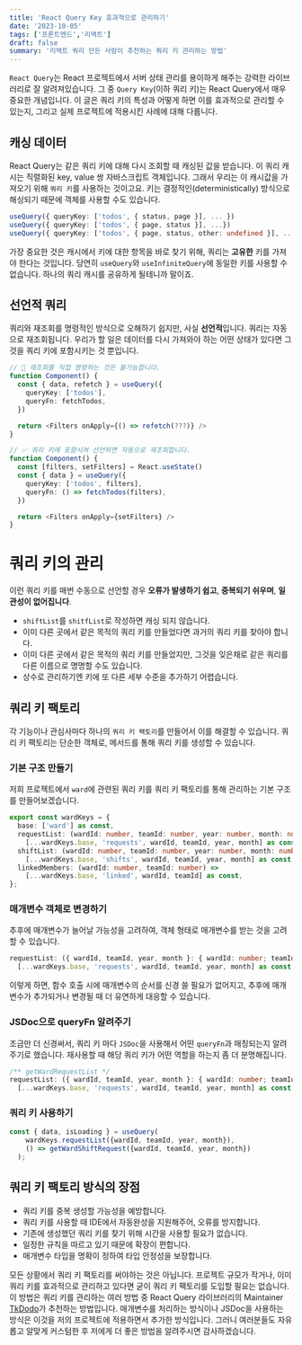 ```yaml
---
title: 'React Query Key 효과적으로 관리하기'
date: '2023-10-05'
tags: ['프론트엔드','리액트']
draft: false
summary: '리액트 쿼리 만든 사람이 추천하는 쿼리 키 관리하는 방법'
---
```


`React Query`는 React 프로젝트에서 서버 상태 관리를 용이하게 해주는 강력한 라이브러리로 잘 알려져있습니다. 그 중 `Query Key`(이하 쿼리 키)는 React Query에서 매우 중요한 개념입니다.
이 글은 쿼리 키의 특성과 어떻게 하면 이를 효과적으로 관리할 수 있는지, 그리고 실제 프로젝트에 적용시킨 사례에 대해 다룹니다.

## 캐싱 데이터
React Query는 같은 쿼리 키에 대해 다시 조회할 때 캐싱된 값을 받습니다. 이 쿼리 캐시는 직렬화된 key, value 쌍 자바스크립트 객체입니다. 그래서 우리는 이 캐시값을 가져오기 위해 `쿼리 키`를 사용하는 것이고요.
키는 결정적인(deterministically) 방식으로 해싱되기 때문에 객체를 사용할 수도 있습니다.

```ts
useQuery({ queryKey: ['todos', { status, page }], ... })
useQuery({ queryKey: ['todos', { page, status }], ...})
useQuery({ queryKey: ['todos', { page, status, other: undefined }], ... })
```

가장 중요한 것은 캐시에서 키에 대한 항목을 바로 찾기 위해, 쿼리는 **고유한** 키를 가져야 한다는 것입니다. 당연히 `useQuery`와 `useInfiniteQuery`에 동일한 키를 사용할 수 없습니다. 하나의 쿼리 캐시를 공유하게 될테니까 말이죠.

## 선언적 쿼리
쿼리와 재조회를 명령적인 방식으로 오해하기 쉽지만, 사실 **선언적**입니다. 쿼리는 자동으로 재조회됩니다. 우리가 할 일은 데이터를 다시 가져와야 하는 어떤 상태가 있다면 그것을 쿼리 키에 포함시키는 것 뿐입니다.

```ts
// 🚨 재조회를 직접 명령하는 것은 불가능합니다.
function Component() {
  const { data, refetch } = useQuery({
    queryKey: ['todos'],
    queryFn: fetchTodos,
  })

  return <Filters onApply={() => refetch(???)} />
}

// ✅ 쿼리 키에 포함시켜 선언하면 자동으로 재조회합니다.
function Component() {
  const [filters, setFilters] = React.useState()
  const { data } = useQuery({
    queryKey: ['todos', filters],
    queryFn: () => fetchTodos(filters),
  })

  return <Filters onApply={setFilters} />
}
```

# 쿼리 키의 관리
이런 쿼리 키를 매번 수동으로 선언할 경우 **오류가 발생하기 쉽고**, **중복되기 쉬우며**, **일관성이 없어집니다**.
- `shiftList`를 `shitfList`로 작성하면 캐싱 되지 않습니다.
- 이미 다른 곳에서 같은 목적의 쿼리 키를 만들었다면 과거의 쿼리 키를 찾아야 합니다.
- 이미 다른 곳에서 같은 목적의 쿼리 키를 만들었지만, 그것을 잊은채로 같은 쿼리를 다른 이름으로 명명할 수도 있습니다.
- 상수로 관리하기엔 키에 또 다른 세부 수준을 추가하기 어렵습니다.

## 쿼리 키 팩토리
각 기능이나 관심사마다 하나의 `쿼리 키 팩토리`를 만들어서 이를 해결할 수 있습니다. 쿼리 키 팩토리는 단순한 객체로, 메서드를 통해 쿼리 키를 생성할 수 있습니다.

### 기본 구조 만들기

저희 프로젝트에서 `ward`에 관련된 쿼리 키를 쿼리 키 팩토리를 통해 관리하는 기본 구조를 만들어보겠습니다.

```ts
export const wardKeys = {
  base: ['ward'] as const,
  requestList: (wardId: number, teamId: number, year: number, month: number) =>
    [...wardKeys.base, 'requests', wardId, teamId, year, month] as const,
  shiftList: (wardId: number, teamId: number, year: number, month: number) =>
    [...wardKeys.base, 'shifts', wardId, teamId, year, month] as const,
  linkedMembers: (wardId: number, teamId: number) =>
    [...wardKeys.base, 'linked', wardId, teamId] as const,
};
```

### 매개변수 객체로 변경하기
추후에 매개변수가 늘어날 가능성을 고려하여, 객체 형태로 매개변수를 받는 것을 고려할 수 있습니다.
```ts
requestList: ({ wardId, teamId, year, month }: { wardId: number; teamId: number; year: number; month: number; }) =>
  [...wardKeys.base, 'requests', wardId, teamId, year, month] as const,
```
이렇게 하면, 함수 호출 시에 매개변수의 순서를 신경 쓸 필요가 없어지고, 추후에 매개변수가 추가되거나 변경될 때 더 유연하게 대응할 수 있습니다.

### JSDoc으로 queryFn 알려주기
조금만 더 신경써서, 쿼리 키 마다 `JSDoc`을 사용해서 어떤 `queryFn`과 매칭되는지 알려주기로 했습니다. 재사용할 때 해당 쿼리 키가 어떤 역할을 하는지 좀 더 분명해집니다.
```ts
/** getWardRequestList */
requestList: ({ wardId, teamId, year, month }: { wardId: number; teamId: number; year: number; month: number; }) =>
  [...wardKeys.base, 'requests', wardId, teamId, year, month] as const,
```

### 쿼리 키 사용하기
```ts
const { data, isLoading } = useQuery(
    wardKeys.requestList({wardId, teamId, year, month}),
    () => getWardShiftRequest({wardId, teamId, year, month})
  );
```

## 쿼리 키 팩토리 방식의 장점
- 쿼리 키를 중복 생성할 가능성을 예방합니다.
- 쿼리 키를 사용할 때 IDE에서 자동완성을 지원해주어, 오류를 방지합니다.
- 기존에 생성했던 쿼리 키를 찾기 위해 시간을 사용할 필요가 없습니다.
- 일정한 규칙을 따르고 있기 때문에 확장이 편합니다.
- 매개변수 타입을 명확이 정하여 타입 안정성을 보장합니다.

모든 상황에서 쿼리 키 팩토리를 써야하는 것은 아닙니다. 프로젝트 규모가 작거나, 이미 쿼리 키를 효과적으로 관리하고 있다면 굳이 쿼리 키 팩토리를 도입할 필요는 없습니다. 이 방법은 쿼리 키를 관리하는 여러 방법 중 React Query 라이브러리의 Maintainer <a href='https://tkdodo.eu/blog/effective-react-query-keys'>TkDodo</a>가 추천하는 방법입니다.
매개변수를 처리하는 방식이나 JSDoc을 사용하는 방식은 이것을 저의 프로젝트에 적용하면서 추가한 방식입니다. 그러니 여러분들도 자유롭고 알맞게 커스텀한 후 저에게 더 좋은 방법을 알려주시면 감사하겠습니다.